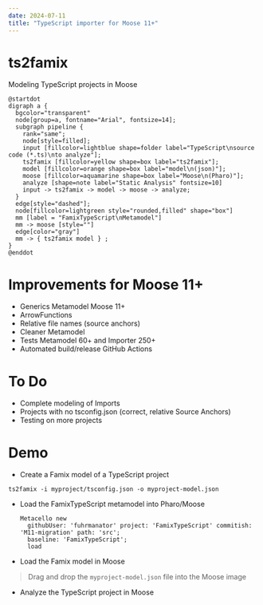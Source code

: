 ```yaml
---
date: 2024-07-11
title: "TypeScript importer for Moose 11+"
---
```


# ts2famix

Modeling TypeScript projects in Moose

```.plantuml
@startdot
digraph a {
  bgcolor="transparent"
  node[group=a, fontname="Arial", fontsize=14];
  subgraph pipeline {
    rank="same";
    node[style=filled];
    input [fillcolor=lightblue shape=folder label="TypeScript\nsource code (*.ts)\nto analyze"];
    ts2famix [fillcolor=yellow shape=box label="ts2famix"];
    model [fillcolor=orange shape=box label="model\n(json)"];
    moose [fillcolor=aquamarine shape=box label="Moose\n(Pharo)"];
    analyze [shape=note label="Static Analysis" fontsize=10]
    input -> ts2famix -> model -> moose -> analyze;
  }
  edge[style="dashed"];
  node[fillcolor=lightgreen style="rounded,filled" shape="box"]
  mm [label = "FamixTypeScript\nMetamodel"]
  mm -> moose [style=""]
  edge[color="gray"]
  mm -> { ts2famix model } ;
}
@enddot
```

# Improvements for Moose 11+

- Generics Metamodel Moose 11+
- ArrowFunctions
- Relative file names (source anchors)
- Cleaner Metamodel
- Tests Metamodel 60+ and Importer 250+
- Automated build/release GitHub Actions

# To Do

- Complete modeling of Imports
- Projects with no tsconfig.json (correct, relative Source Anchors)
- Testing on more projects

# Demo

- Create a Famix model of a TypeScript project
```
ts2famix -i myproject/tsconfig.json -o myproject-model.json
```
- Load the FamixTypeScript metamodel into Pharo/Moose
  ```st
Metacello new
	githubUser: 'fuhrmanator' project: 'FamixTypeScript' commitish: 'M11-migration' path: 'src';
	baseline: 'FamixTypeScript';
	load
```

- Load the Famix model in Moose

> Drag and drop the `myproject-model.json` file into the Moose image

- Analyze the TypeScript project in Moose

